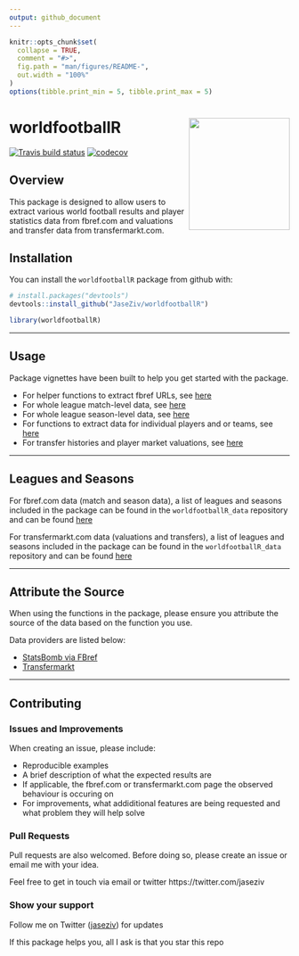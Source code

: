 ```yaml
---
output: github_document
---
```


<!-- README.md is generated from README.Rmd. Please edit that file -->

```r
knitr::opts_chunk$set(
  collapse = TRUE,
  comment = "#>",
  fig.path = "man/figures/README-",
  out.width = "100%"
)
options(tibble.print_min = 5, tibble.print_max = 5)
```

# worldfootballR <img src="man/figures/logo.png" align="right" width="181" height="201"/>

<!-- badges: start -->
[![Travis build status](https://travis-ci.org/JaseZiv/worldfootballR.svg?branch=main)](https://travis-ci.org/JaseZiv/worldfootballR)
[![codecov](https://codecov.io/gh/JaseZiv/worldfootballR/branch/main/graph/badge.svg?token=WGLU5J34VL)](https://codecov.io/gh/JaseZiv/worldfootballR)
<!-- badges: end -->

## Overview

This package is designed to allow users to extract various world football results and player statistics data from fbref.com and valuations and transfer data from transfermarkt.com.


## Installation

You can install the `worldfootballR` package from github with:

```r
# install.packages("devtools")
devtools::install_github("JaseZiv/worldfootballR")
```

```r
library(worldfootballR)
```

***

## Usage

Package vignettes have been built to help you get started with the package.

* For helper functions to extract fbref URLs, see [here](https://jaseziv.github.io/worldfootballR/articles/extract-helper-urls.html)
* For whole league match-level data, see [here](https://jaseziv.github.io/worldfootballR/articles/extract-match-data.html)
* For whole league season-level data, see [here](https://jaseziv.github.io/worldfootballR/articles/extract-season-data.html)
* For functions to extract data for individual players and or teams, see [here](https://jaseziv.github.io/worldfootballR/articles/team-and-player-data.html)
* For transfer histories and player market valuations, see [here](https://jaseziv.github.io/worldfootballR/articles/extract-valuation-data.html)

***

## Leagues and Seasons

For fbref.com data (match and season data), a list of leagues and seasons included in the package can be found in the `worldfootballR_data` repository and can be found [here](https://github.com/JaseZiv/worldfootballR_data/blob/master/raw-data/all_leages_and_cups/all_competitions.csv)

For transfermarkt.com data (valuations and transfers), a list of leagues and seasons included in the package can be found in the `worldfootballR_data` repository and can be found [here](https://github.com/JaseZiv/worldfootballR_data/blob/master/raw-data/transfermarkt_leagues/main_comp_seasons.csv)


***

## Attribute the Source

When using the functions in the package, please ensure you attribute the source of the data based on the function you use.

Data providers are listed below:

* [StatsBomb via FBref](https://fbref.com/en/)
* [Transfermarkt](https://www.transfermarkt.com/)

***

## Contributing

### Issues and Improvements

When creating an issue, please include:

* Reproducible examples
* A brief description of what the expected results are
* If applicable, the fbref.com or transfermarkt.com page the observed behaviour is occuring on
* For improvements, what addiditional features are being requested and what problem they will help solve 


### Pull Requests
Pull requests are also welcomed. Before doing so, please create an issue or email me with your idea.

Feel free to get in touch via email or twitter https://twitter.com/jaseziv


### Show your support
Follow me on Twitter ([jaseziv](https://twitter.com/jaseziv)) for updates

If this package helps you, all I ask is that you star this repo
